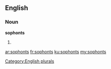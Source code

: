 ==English==

===Noun===
'''sophonts'''

# {{plural of|sophont}}

[[Category:English plurals]]

[[ar:sophonts]]
[[fr:sophonts]]
[[ku:sophonts]]
[[my:sophonts]]
